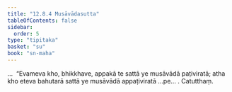 ```yaml
---
title: "12.8.4 Musāvādasutta"
tableOfContents: false
sidebar:
  order: 5
type: "tipitaka"
basket: "su"
book: "sn-maha"
---
```



<DynamicBreadcrumb />

<Division number="1144" book="sn-maha" bookNo="14" page="407">

<Paragraph number="2465" book="sn-maha">
…  “Evameva kho, bhikkhave, appakā te sattā ye musāvādā paṭiviratā; atha kho eteva bahutarā sattā ye musāvādā appaṭiviratā …pe… .

</Paragraph>
</Division>

<Paragraph number="2466" type="center" book="sn-maha">
Catutthaṃ.
</Paragraph>